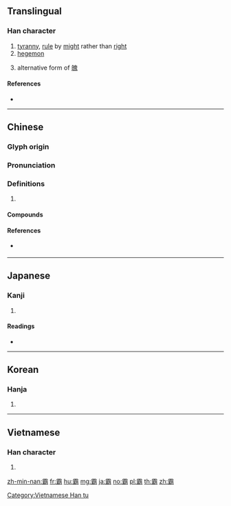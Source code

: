 {{character info/new}}
{{also|覇}}
==Translingual==

===Han character===
{{Han char|rn=173|rad=雨|as=13|sn=21|four=10527|canj=MBTJB|ids=⿱[[雨|⻗]]⿰[[革]][[月]]}}

# [[tyranny]], [[rule]] by [[might]] rather than [[right]]
# [[hegemon]]
# {{lb|mul|archaic}} alternative form of [[魄]]

====References====
* {{Han ref|kx=1379.130|dkj=42490|dj=1888.250|hdz=64077.190|uh=9738|ud=38712|bh=C551|bd=50513}}

----

==Chinese==
{{zh-forms}}

===Glyph origin===
{{Han etym}}

===Pronunciation===
{{zh-pron
|m=bà
|c=baa3
|mn=pà
|mc=y
|oc=y
|ma=
|cat=n
}}

===Definitions===
{{zh-hanzi}}

# {{rfdef|lang=zh}}

====Compounds====
{{zh-der|霸王}}

====References====
* {{qualifier|Min Nan}} {{thcwd|13167}}

----

==Japanese==

===Kanji===
{{ja-kanji|grade=|rs=雨13}}

# {{defn|lang=ja|sort=雨13}}

====Readings====
* {{ja-readings|goon=[[へ]] (he), [[ひゃく]] (hyaku)|kanon=[[は]] (ha), [[はく]] (haku)|kun=[[はたがしら]] (hatagashira), [[かしら]] (kashira)}}

----

==Korean==

===Hanja===
{{ko-hanja|hangeul=[[패]], [[파]], [[백]]|eumhun=|rv=pae, pa, baek|mr=p'ae, p'a, paek|y=phay, pha, payk}}

# {{defn|lang=ko|sort=雨13}}

----

==Vietnamese==

===Han character===
{{vi-hantu|[[bá]], [[phách]]|rs=雨13}}

# {{defn|lang=vi|sort=雨13}}

[[Category:Vietnamese Han tu]]

[[zh-min-nan:霸]]
[[fr:霸]]
[[hu:霸]]
[[mg:霸]]
[[ja:霸]]
[[no:霸]]
[[pl:霸]]
[[th:霸]]
[[zh:霸]]
